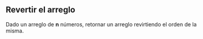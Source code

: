 ## Revertir el arreglo

Dado un arreglo de **n** números, retornar un arreglo revirtiendo el orden de la misma.
